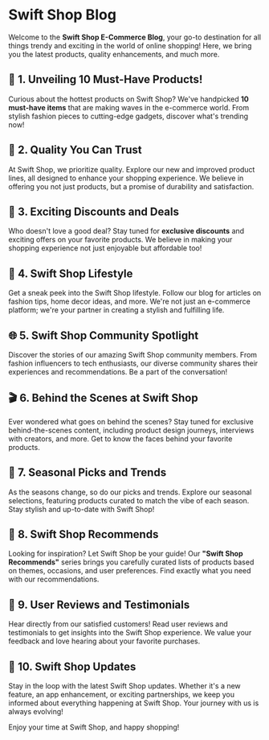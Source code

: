 # Swift Shop Blog

Welcome to the **Swift Shop E-Commerce Blog**, your go-to destination for all things trendy and exciting in the world of online shopping! Here, we bring you the latest products, quality enhancements, and much more.

## 🌟 **1. Unveiling 10 Must-Have Products!**

Curious about the hottest products on Swift Shop? We've handpicked **10 must-have items** that are making waves in the e-commerce world. From stylish fashion pieces to cutting-edge gadgets, discover what's trending now!

## 🌈 **2. Quality You Can Trust**

At Swift Shop, we prioritize quality. Explore our new and improved product lines, all designed to enhance your shopping experience. We believe in offering you not just products, but a promise of durability and satisfaction.

## 💸 **3. Exciting Discounts and Deals**

Who doesn't love a good deal? Stay tuned for **exclusive discounts** and exciting offers on your favorite products. We believe in making your shopping experience not just enjoyable but affordable too!

## 🌟 **4. Swift Shop Lifestyle**

Get a sneak peek into the Swift Shop lifestyle. Follow our blog for articles on fashion tips, home decor ideas, and more. We're not just an e-commerce platform; we're your partner in creating a stylish and fulfilling life.

## 🌐 **5. Swift Shop Community Spotlight**

Discover the stories of our amazing Swift Shop community members. From fashion influencers to tech enthusiasts, our diverse community shares their experiences and recommendations. Be a part of the conversation!

## 🎬 **6. Behind the Scenes at Swift Shop**

Ever wondered what goes on behind the scenes? Stay tuned for exclusive behind-the-scenes content, including product design journeys, interviews with creators, and more. Get to know the faces behind your favorite products.

## 🍂 **7. Seasonal Picks and Trends**

As the seasons change, so do our picks and trends. Explore our seasonal selections, featuring products curated to match the vibe of each season. Stay stylish and up-to-date with Swift Shop!

## 🌟 **8. Swift Shop Recommends**

Looking for inspiration? Let Swift Shop be your guide! Our **"Swift Shop Recommends"** series brings you carefully curated lists of products based on themes, occasions, and user preferences. Find exactly what you need with our recommendations.

## 🌟 **9. User Reviews and Testimonials**

Hear directly from our satisfied customers! Read user reviews and testimonials to get insights into the Swift Shop experience. We value your feedback and love hearing about your favorite purchases.

## 🚀 **10. Swift Shop Updates**

Stay in the loop with the latest Swift Shop updates. Whether it's a new feature, an app enhancement, or exciting partnerships, we keep you informed about everything happening at Swift Shop. Your journey with us is always evolving!

Enjoy your time at Swift Shop, and happy shopping!
